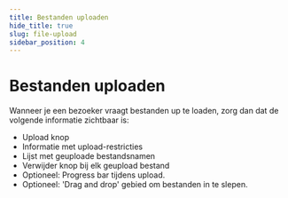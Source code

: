 ```yaml
---
title: Bestanden uploaden
hide_title: true
slug: file-upload
sidebar_position: 4
---
```



# Bestanden uploaden

<Alert kind="warning" content="Let op: dit patroon is nog in ontwikkeling." />

<ComponentExample>
  <FileInputField
    label="Upload uw document"
    helperText="Het bestand dient in PDF formaat te zijn en mag maximaal 3 mb groot zijn."
  />
</ComponentExample>

<p>Wanneer je een bezoeker vraagt bestanden up te loaden, zorg dan dat de volgende informatie zichtbaar is:</p>

- Upload knop
- Informatie met upload-restricties
- Lijst met geuploade bestandsnamen
- Verwijder knop bij elk geupload bestand
- Optioneel: Progress bar tijdens upload.
- Optioneel: 'Drag and drop' gebied om bestanden in te slepen.
